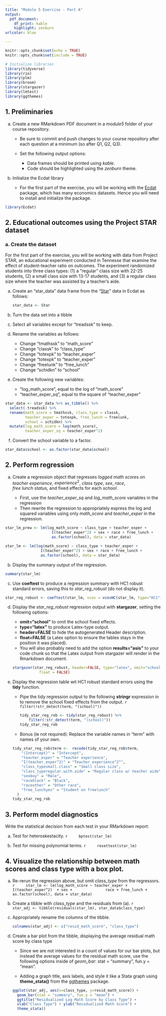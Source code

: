 ```yaml
---
title: "Module 5 Exercise - Part A"
output: 
  pdf_document:
    df_print: kable
    highlight: zenburn
urlcolor: blue

---
```


```r
knitr::opts_chunk$set(echo = TRUE)
knitr::opts_chunk$set(include = TRUE)

```

```r
# Initialize libraries
library(tidyverse)
library(rio)
library(plm)
library(broom)
library(stargazer)
library(lmtest)
library(ggthemes)
```

## 1. Preliminaries

a. Create a new RMarkdown PDF document in a *module5* folder of your course 
repository.
    
    - Be sure to commit and push changes to your course repository after each 
    question at a minimum (so after Q1, Q2, Q3).
    - Set the following output options:
    
        + Data frames should be printed using *kable*.
        + Code should be highlighted using the *zenburn* theme.

b. Initialize the Ecdat library

    - For the first part of the exercise, you will be working with the 
    [Ecdat](https://www.rdocumentation.org/packages/Ecdat/) 
    package, which has many economics datasets.  Hence you will need to install 
    and initialize the package.

```r
library(Ecdat)
```

## 2. Educational outcomes using the Project STAR dataset 

### a. Create the dataset 

For the first part of the exercise, you will be working with data from Project 
STAR, an educational experiment conducted in Tennesse that examine the effect 
of student-teacher ratio on outcomes.  The experiment randomized students
into three class types: (1) a "regular" class size with 22-25 students, (2) a 
small class size with 13-17 students, and (3) a regular class size where the 
teacher was assisted by a teacher's aide.

a. Create an "star_data" data frame from the 
"[Star](https://rdrr.io/cran/Ecdat/man/Star.html#heading-0)" data in 
Ecdat as follows:

    ```r
    star_data <- Star 
    ```

b. Turn the data set into a tibble
c. Select all variables except for "treadssk" to keep.
d. Rename the variables as follows:
    
    + Change "tmathssk" to "math_score"
    + Change "classk" to "class_type"
    + Change "totexpk" to "teacher_exper"
    + Change "totexpk" to "teacher_exper"
    + Change "freelunk" to "free_lunch"
    + Change "schidkn" to "school"
    
e. Create the following new variables:

    + "log_math_score", equal to the log of "math_score"
    + "teacher_exper_sq", equal to the square of "teacher_exper"

```r
star_data <- star_data %>% as_tibble() %>%
  select(-treadssk) %>%
  rename(math_score = tmathssk, class_type = classk,
         teacher_exper = totexpk, free_lunch = freelunk,
         school = schidkn) %>%
  mutate(log_math_score = log(math_score),
         teacher_exper_sq = teacher_exper^2)
```


f. Convert the school variable to a factor.

```r
star_data$school <- as.factor(star_data$school)
```


## 2. Perform regression 

a. Create a regression object that regresses *logged math scores* on 
$teacher \ experience$, $experience^2$, $class \ type$, $sex$, $race$, 
$free \ lunch \ status$, and fixed 
effects for each $school$.

    + First, use the *teacher_exper_sq* and *log_math_score* variables in the 
    regression
    + Then rewrite the regression to appropriately express the log and squared 
    variables using only *math_score* and *teacher_exper* in the regression.

```r
star_lm_prew <- lm(log_math_score ~ class_type + teacher_exper + 
                     I(teacher_exper^2) + sex + race + free_lunch + 
                     as.factor(school), data = star_data)

star_lm <- lm(log(math_score) ~ class_type + teacher_exper + 
                I(teacher_exper^2) + sex + race + free_lunch + 
                as.factor(school), data = star_data)
```

b. Display the summary output of the regression.
```r
summary(star_lm) 
```

c. Use **coeftest** to produce a regression summary with HC1 robust standard 
errors, saving this to *star_reg_robust* (do not display it).
```r
star_reg_robust <- coeftest(star_lm, vcov = vcovHC(star_lm, type="HC1"))
```

d. Display the *star_reg_robust* regression output with **stargazer**, setting 
the following options:
    + **omit="school"** to omit the school fixed effects.
    + **type="latex"** to produce Latex-type output.
    + **header=FALSE** to hide the autogenerated Header description.
    +  **float=FALSE** (a Latex option to ensure the tables stays in the position
    it was placed).
    + You will also probably need to add the option **results="asis"** to your code 
    chunk so that the Latex output from stargazer will render in the Rmarkdown 
    document.
    
    ```r
    stargazer(star_reg_robust, header=FALSE, type="latex", omit="school", 
                float = FALSE)
    ```  
    
e. Display the regression table wit HC1 robust standard errors using the 
**tidy** function.

    + Pipe the tidy regression output to the following **stringr** expression in 
    to remove the school fixed effects from the output. 
        ```r
        filter(!str_detect(term, "(school)"))
        ```
    
        ```r
        tidy_star_reg_rob <- tidy(star_reg_robust) %>% 
            filter(!str_detect(term, "(school)"))
        tidy_star_reg_rob  
        ```
    + Bonus (ie not required): Replace the variable names in "term" with names 
    of your own.
    ```r
    tidy_star_reg_rob$term <-  recode(tidy_star_reg_rob$term,
        "(Intercept)" = "Intercept",
        "teacher_exper" = "Teacher experience",
        "I(teacher_exper^2)" = "Teacher experience^2^",
        "class_typesmall.class" = "Small class size",
        "class_typeregular.with.aide" = "Regular class w/ teacher aide",
        "sexboy" = "Male",
        "raceblack" = "Black",
        "raceother" = "Other race",
        "free_lunchyes" = "Student on freelunch"
      )
    tidy_star_reg_rob
    ```


## 3. Perform model diagnostics

Write the statistical decision from each test in your RMarkdown report:

a. Test for heteroskestacity.
    ```r
    bptest(star_lm)
    ```

b. Test for missing polynomial terms.
    ```r
    resettest(star_lm)
    ```

## 4. Visualize the relationship between math scores and class type with a box plot.

a. Re-rerun the regression above, but omit *class_type* from the regressors.
    ```r
    star_lm <- lm(log_math_score ~ teacher_exper + I(teacher_exper^2)  + sex +
              race + free_lunch + as.factor(school), data = star_data)
    ```

b. Create a tibble with *class_type* and the residuals from (a).
    ```r
    star_adj <- tibble(residuals(star_lm), star_data$class_type)
    ```

c. Appropriately rename the columns of the tibble.
    
    ```r
    colnames(star_adj) <- c("resid_math_score", "class_type")
    ```

d. Create a bar plot from the tibble, displaying the average residual math score 
by class type

    - Since we are not interested in a count of values for our bar plots, but 
    instead the average values for the residual math score, use the following options 
    inside of *geom_bar*: stat = "summary", fun.y = "mean".

    - Adding a graph title, axis labels, and style it like a Stata graph using
    **theme_stata()** from the
    [ggthemes](https://cran.r-project.org/web/packages/ggthemes/vignettes/ggthemes.html) 
    package.
    

    ```r
    ggplot(star_adj, aes(x=class_type, y=resid_math_score)) +
      geom_bar(stat = "summary", fun.y = "mean") +
      ggtitle("Residualized Log Math Score by Class Type") + 
      xlab("Class Type") + ylab("Residualized Math Score") + 
      theme_stata()
    ```
